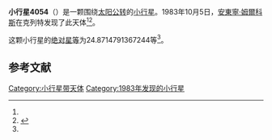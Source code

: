{{Infobox planet
| bgcolour = #FFFFC0
| name = 4054 Turnov
| symbol = 
| image = 
| caption = 
| discovery = yes
| discovery_ref = 
| discoverer = [[安東寧·姆爾科斯|安東寧·姆爾科斯]]
| discovery_site = [[克列特|克列特]] 
| discovered = 1983年10月5日
| designations = yes
| mp_name = 
| named_after = 
| alt_names = 1983 TL/ 1973 YO2
| mp_category = [[主带小行星|主带小行星]]
| orbit_ref = <ref name="a">[http://ssd.jpl.nasa.gov/sbdb.cgi?sstr=4054 4054 Turnov] {{Wayback|url=http://ssd.jpl.nasa.gov/sbdb.cgi?sstr=4054 |date=20201124003733 }}，小行星數據庫瀏覽器（JPL Small-Body Database Browser）－[[美国国家航空航天局|美国国家航空航天局]]喷气推进实验室</ref>
| epoch = 2456400.5 (2013年4月18日更新)
| aphelion = {{convert|3.581236210803139|AU|km|3|abbr=on|lk=out}}
| perihelion = {{convert|2.513106503679241|AU|km|3|abbr=on}}
| semimajor = {{convert|3.04717135724119|AU|km|3|abbr=on}}
| eccentricity = 0.175265776
| period = 1942.870003 [[日|日]]<br />5.32[[儒略年|儒略年]]
| avg_speed = 
| inclination = 4.862865251218603
| asc_node = 12.45893739877158
| mean_anomaly = 
| arg_peri = 24.8714791367244
| satellites = 
| physical_characteristics = yes
| dimensions = 
| mass = 
| density = 
| surface_grav = 
| escape_velocity = 
| sidereal_day = 
| axial_tilt = 
| pole_ecliptic_lat = 
| pole_ecliptic_lon = 
| albedo = 
| temperatures= 
| temp_name1 = 
| mean_temp_1 = 
| max_temp_1 = 
| temp_name2 = 
| max_temp_2 = 
| spectral_type = 
| abs_magnitude = 24.8714791367244
}}

'''小行星4054'''（{{lang-en|4054 Turnov}}）是一颗围绕[[太阳|太阳]][[公转|公转]]的[[小行星|小行星]]。1983年10月5日，[[安東寧·姆爾科斯|安東寧·姆爾科斯]]在克列特发现了此天体<ref name="a" /><ref>{{cite news|title=小行星列表|url=http://cfa-www.harvard.edu/iau/lists/NumberedMPs.txt|accessdate=2013-07-08|newspaper=哈佛大学|archive-date=2008-05-17|archive-url=https://web.archive.org/web/20080517010638/http://cfa-www.harvard.edu/iau/lists/NumberedMPs.txt|dead-url=no}}</ref>。

这颗小行星的[[绝对星等|绝对星等]]为24.8714791367244等<ref name="a" />。

==参考文献==
{{reflist}}
{{Minor Planet Number|[[小行星4053|小行星4053]]|[[小行星4055|小行星4055]]}}

{{小天体}}

[[Category:小行星带天体|Category:小行星带天体]]
[[Category:1983年发现的小行星|Category:1983年发现的小行星]]

{{asteroid-stub}}